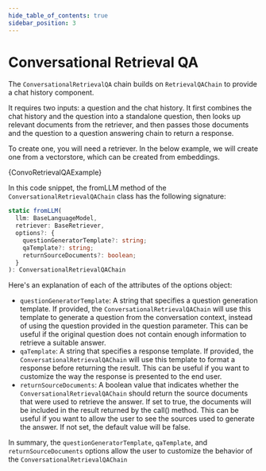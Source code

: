```yaml
---
hide_table_of_contents: true
sidebar_position: 3
---
```



# Conversational Retrieval QA

The `ConversationalRetrievalQA` chain builds on `RetrievalQAChain` to provide a chat history component.

It requires two inputs: a question and the chat history. It first combines the chat history and the question into a standalone question, then looks up relevant documents from the retriever, and then passes those documents and the question to a question answering chain to return a response.

To create one, you will need a retriever. In the below example, we will create one from a vectorstore, which can be created from embeddings.

<CodeBlock language="typescript">{ConvoRetrievalQAExample}</CodeBlock>

In this code snippet, the fromLLM method of the `ConversationalRetrievalQAChain` class has the following signature:

```typescript
static fromLLM(
  llm: BaseLanguageModel,
  retriever: BaseRetriever,
  options?: {
    questionGeneratorTemplate?: string;
    qaTemplate?: string;
    returnSourceDocuments?: boolean;
  }
): ConversationalRetrievalQAChain
```

Here's an explanation of each of the attributes of the options object:

- `questionGeneratorTemplate`: A string that specifies a question generation template. If provided, the `ConversationalRetrievalQAChain` will use this template to generate a question from the conversation context, instead of using the question provided in the question parameter. This can be useful if the original question does not contain enough information to retrieve a suitable answer.
- `qaTemplate`: A string that specifies a response template. If provided, the `ConversationalRetrievalQAChain` will use this template to format a response before returning the result. This can be useful if you want to customize the way the response is presented to the end user.
- `returnSourceDocuments`: A boolean value that indicates whether the `ConversationalRetrievalQAChain` should return the source documents that were used to retrieve the answer. If set to true, the documents will be included in the result returned by the call() method. This can be useful if you want to allow the user to see the sources used to generate the answer. If not set, the default value will be false.

In summary, the `questionGeneratorTemplate`, `qaTemplate`, and `returnSourceDocuments` options allow the user to customize the behavior of the `ConversationalRetrievalQAChain`
